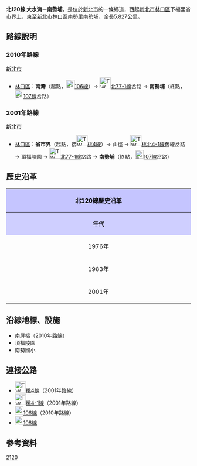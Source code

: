 {{Infobox Taiwan Highway
|type=TH
|county=tp
|route=120
|Level=鄉道
|Length=5.827
|Start=[[新北市|新北市]][[林口區|林口區]]下福里省市界上
|End=新北市林口區南勢里南勢埔
|OldNum=[[File:TW_THWty-tp4.png|30px]]桃北4線
|OldNumB=1976
|OldNumE=2001
}}
'''北120線 大水湳－南勢埔'''，是位於[[新北市|新北市]]的一條鄉道，西起[[新北市|新北市]][[林口區|林口區]]下福里省市界上，東至[[新北市|新北市]][[林口區|林口區]]南勢里南勢埔，全長5.827公里。{{r|thb}}

== 路線說明 ==

{{expand|time=2011-02-27}}

===2010年路線===

;'''[[新北市|新北市]]'''
*[[林口區|林口區]]：'''南灣'''（起點，[[File:TW_CHW107.svg|23px]][[縣道106號|106線]]）→ [[File:TW_THWtp77-1.png|30px]][[北77線#支線|北77-1線]]岔路 → '''南勢埔'''（終點，[[File:TW_CHW107.svg|23px]][[縣道107號|107線]]岔路）

===2001年路線===
;'''[[新北市|新北市]]'''
*[[林口區|林口區]]：'''省市界'''（起點，接[[File:TW_THWty04.png|30px]][[桃4線|桃4線]]）→ 山徑 → [[File:TW_THWty-tp4-1.png|30px]][[桃4線#支線|桃北4-1線]]舊線岔路 → 頂福陵園 → [[File:TW_THWtp77-1.png|30px]][[北77線#支線|北77-1線]]岔路 → '''南勢埔'''（終點，[[File:TW_CHW107.svg|23px]][[縣道107號|107線]]岔路）

== 歷史沿革 ==
{| class="wikitable" style="width: 100%"
! style="text-align:center; background:#C5C5FF; color:black" colspan=3 align=center | 北120線歷史沿革
|- 
! style="text-align:center; background:#CFCFFF; color:black" width="8%" | 年代 !! style="text-align:center; background:#D3D3FF; color:black" width="40%" | 本編號沿革 !! style="text-align:center; background:#D3D3FF; color:black" width="52%" | 本路線沿革
|- 
! 1976年{{r|gazette1976}}
| rowspan=2|無此編號 ||編為[[File:TW_THWty-tp4.png|30px]]'''[[桃4線|桃北4線]]'''（'''縣界～南勢埔'''間6.634Km）。
|-
! 1983年
| 增加一支線[[File:TW_THWty-tp4-1.png|30px]][[桃4線#支線|桃北4-1線]]（'''後面坑－公溝'''間約2.090Km）
|-
! 2001年
| colspan=2| 原[[File:TW_THWty-tp4.png|30px]]桃北4線以[[新北市|臺北縣]]、[[桃園市|桃園縣]]界為分界點，將桃園縣境內路段改編[[File:TW_THWty04.png|30px]]'''[[桃4線|桃4線]]'''，臺北縣境內路段改編[[File:TW_THWtp120.png|30px]]'''北120線'''，里程測定為5.827Km。<br>原[[File:TW_THWty-tp4-1.png|30px]][[桃4線#支線|桃北4-1線]]於桃園縣境內給予編號[[File:TW_THWty4-1.png|30px]][[桃4線#支線|桃4-1線]]，北縣境內約30公尺未予編號。（原可能編為[[File:TW_THWtp119.png|30px]][[北119線|北119線]]）
|}

== 沿線地標、設施 ==
*南屏橋（2010年路線）
*頂福陵園
*南勢國小

== 連接公路 ==
*[[File:TW_THWty04.png|30px]][[桃4線|桃4線]]（2001年路線）
*[[File:TW_THWty4-1.png|30px]][[桃4線#支線|桃4-1線]]（2001年路線）
*[[File:TW_CHW106.svg|23px]][[縣道106號|106線]]（2010年路線）
*[[File:TW_CHW108.svg|23px]][[縣道108號|108線]]

== 參考資料 ==
{{reflist|refs=

<ref name="thb">{{cite web |url=http://spreadsheets.google.com/pub?key=0Avc0r7dng8JrdFF0YmRlSEl1dWhxVmJtR2hwZDFmcFE&gid=0 |title=臺北縣鄉道公路路線表 |accessdate=2011-02-27 |date=2010-07-19 |publisher=公路總局 |archive-date=2014-04-20 |archive-url=https://web.archive.org/web/20140420112137/https://spreadsheets.google.com/pub?key=0Avc0r7dng8JrdFF0YmRlSEl1dWhxVmJtR2hwZDFmcFE&gid=0 |dead-url=yes }}</ref>

<ref name="gazette1976">{{cite web |url=http://gaz.ncl.edu.tw/detail.jsp?sysid=E0814166 |title=公告「65年度臺灣省公路資料統計表」 |accessdate=2011-02-27 |date=1977-09-09 |work=政府公報資訊網 |publisher=臺灣省政府 |archive-date=2021-01-24 |archive-url=https://web.archive.org/web/20210124163606/https://gaz.ncl.edu.tw/detail.jsp?sysid=E0814166 |dead-url=yes }}</ref>

}}

{{新北市鄉道}}

[[Category:新北市區道|2120]]